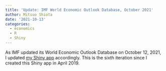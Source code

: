 ```yaml
---
title: 'Update: IMF World Economic Outlook Database, October 2021'
author: Mitsuo Shiota
date: '2021-10-13'
categories:
  - economics
  - R
  - Shiny
---
```


As IMF updated its World Economic Outlook Database on October 12, 2021, I updated [my Shiny app](https://mitsuoxv.shinyapps.io/imf-weo/) accordingly. This is the sixth iteration since I created this Shiny app in April 2019.

